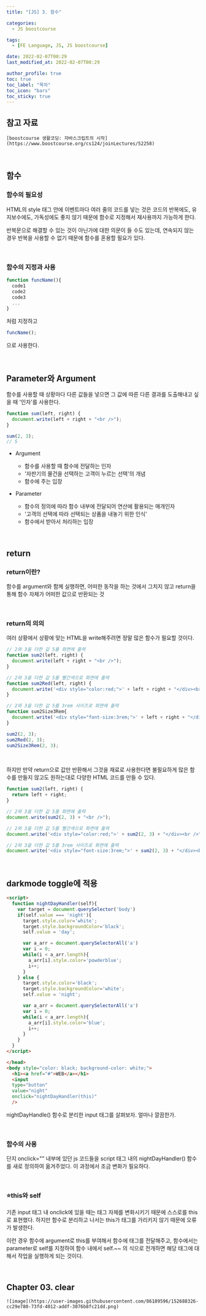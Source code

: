 ```yaml
---
title: "[JS] 3. 함수"

categories:
  - JS boostcourse

tags:
  - [FE Language, JS, JS boostcourse]

date: 2022-02-07T00:29
last_modified_at: 2022-02-07T00:29

author_profile: true
toc: true
toc_label: "목차"
toc_icon: "bars"
toc_sticky: true
---
```


## 참고 자료

`[boostcourse 생활코딩: 자바스크립트의 시작](https://www.boostcourse.org/cs124/joinLectures/52258)`

<br />

## 함수

### 함수의 필요성

HTML의 style 태그 안에 이벤트마다 여러 줄의 코드를 넣는 것은 코드의 반복에도, 유지보수에도, 가독성에도 좋지 않기 때문에 함수로 지정해서 재사용까지 가능하게 한다.

반복문으로 해결할 수 있는 것이 아닌가에 대한 의문이 들 수도 있는데, 연속되지 않는 경우 반복을 사용할 수 없기 때문에 함수를 혼용할 필요가 있다.

<br />

### 함수의 지정과 사용

```js
function funcName(){
  code1
  code2
  code3
  ...
}
```

처럼 지정하고

```js
funcName();
```

으로 사용한다.

<br />

## Parameter와 Argument

함수를 사용할 때 상황마다 다른 값들을 넣으면 그 값에 따른 다른 결과를 도출해내고 싶을 때 '인자'를 사용한다.

```js
function sum(left, right) {
  document.write(left + right + "<br />");
}

sum(2, 3);
// 5
```

- Argument

  - 함수를 사용할 때 함수에 전달하는 인자
  - '자판기의 물건을 선택하는 고객이 누르는 선택'의 개념
  - 함수에 주는 입장

- Parameter

  - 함수의 정의에 따라 함수 내부에 전달되어 연산에 활용되는 매개인자
  - '고객의 선택에 따라 선택되는 상품을 내놓기 위한 인식'
  - 함수에서 받아서 처리하는 입장

<br />

## return

### return이란?

함수를 argument와 함께 실행하면, 어떠한 동작을 하는 것에서 그치지 않고 return을 통해 함수 자체가 어떠한 값으로 반환되는 것

<br />

### return의 의의

여러 상황에서 상황에 맞는 HTML을 write해주려면 정말 많은 함수가 필요할 것이다.

```js
// 2와 3을 더한 값 5를 화면에 출력
function sum2(left, right) {
  document.write(left + right + "<br />");
}

// 2와 3을 더한 값 5를 빨간색으로 화면에 출력
function sum2Red(left, right) {
  document.write('<div style="color:red;">' + left + right + "</div><br />");
}

// 2와 3을 더한 값 5를 3rem 사이즈로 화면에 출력
function sum2Size3Rem{
  document.write('<div style="font-size:3rem;">' + left + right + "</div><br />");
}

sum2(2, 3);
sum2Red(2, 3);
sum2Size3Rem(2, 3);
```

<br />

하지만 만약 return으로 값만 반환해서 그것을 재료로 사용한다면 불필요하게 많은 함수를 만들지 않고도 원하는대로 다양한 HTML 코드를 만들 수 있다.

```js
function sum2(left, right) {
  return left + right;
}

// 2와 3을 더한 값 5를 화면에 출력
document.write(sum2(2, 3) + "<br />");

// 2와 3을 더한 값 5를 빨간색으로 화면에 출력
document.write('<div style="color:red;">' + sum2(2, 3) + "</div><br />");

// 2와 3을 더한 값 5를 3rem 사이즈로 화면에 출력
document.write('<div style="font-size:3rem;">' + sum2(2, 3) + "</div><br />");
```

<br />

## darkmode toggle에 적용

```html
<script>
  function nightDayHandler(self){
    var target = document.querySelector('body')
    if(self.value === 'night'){
      target.style.color='white';
      target.style.backgroundColor='black';
      self.value = 'day';

      var a_arr = document.querySelectorAll('a')
      var i = 0;
      while(i < a_arr.length){
        a_arr[i].style.color='powderblue';
        i++;
      }
    } else {
      target.style.color='black';
      target.style.backgroundColor='white';
      self.value = 'night';

      var a_arr = document.querySelectorAll('a')
      var i = 0;
      while(i < a_arr.length){
        a_arr[i].style.color='blue';
        i++;
      }
    }
  }
</script>

</head>
<body style="color: black; background-color: white;">
  <h1><a href="#">WEB</a></h1>
  <input
  type="button"
  value="night"
  onclick="nightDayHandler(this)"
  />
```

nightDayHandle() 함수로 분리한 input 태그를 살펴보자. 얼마나 깔끔한가.

<br />

### 함수의 사용

단지 onclick="" 내부에 있던 js 코드들을 script 태그 내의 nightDayHandler() 함수를 새로 정의하여 옮겨주었다. 이 과정에서 조금 변화가 필요하다.

<br />

### ⭐this와 self

기존 input 태그 내 onclick에 있을 때는 태그 자체를 변화시키기 때문에 스스로를 this로 표현했다. 하지만 함수로 분리하고 나서는 this가 태그를 가리키지 않기 때문에 오류가 발생한다.

이런 경우 함수에 argument로 this를 부여해서 함수에 태그를 전달해주고, 함수에서는 parameter로 self를 지정하여 함수 내에서 self.~~ 의 식으로 전개하면 해당 태그에 대해서 작업을 실행하게 되는 것이다.

<br />

## Chapter 03. clear

`![image](https://user-images.githubusercontent.com/86189596/152688326-cc29e780-73fd-4012-addf-3076b8fc21dd.png)`
